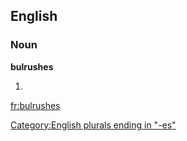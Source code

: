 ==English==

===Noun===
'''bulrushes'''

# {{plural of|[[bulrush]]}}

[[Category:English plurals ending in "-es"]]

[[fr:bulrushes]]